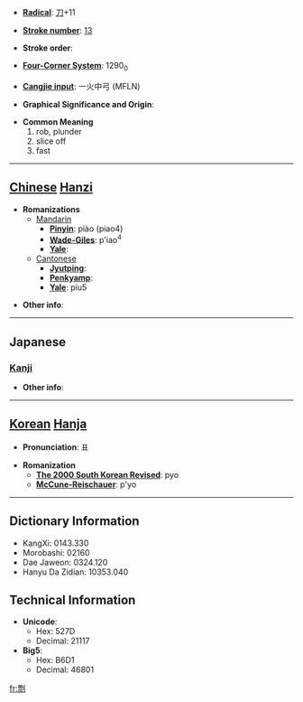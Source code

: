 * '''[[Wiktionary:Chinese radical index| Radical]]''': [[Wiktionary:Chinese radical index 刀|刀]]+11

* '''[[Wiktionary:Chinese total strokes index|Stroke number]]''': [[Wiktionary:Chinese total strokes index 13|13]]

* '''Stroke order''': 

* '''[[Wiktionary:Chinese four corner index|Four-Corner System]]''': 1290<sub>0</sub>

* '''[[Wiktionary:Chinese Cangjie index|Cangjie input]]''': 一火中弓 (MFLN)

* '''Graphical Significance and Origin''': 

* '''Common Meaning'''
*#rob, plunder
*# slice off
*# fast


----

== [[Chinese]] [[Hanzi]] ==

* '''Romanizations'''
** [[Mandarin]]
*** '''[[Pinyin]]''': piào (piao4)
*** '''[[Wade-Giles]]''': p'iao<sup>4</sup>
*** '''[[Yale]]''': 
**[[Cantonese]]
***'''[[Jyutping]]''':
***'''[[Penkyamp]]''': 
***'''[[Yale]]''': piu5

* '''Other info''': 

----

==Japanese==
===[[Kanji]]===
{{kanji|on readings=[[ひょう]] (hyō)|kun readings=[[おびゃかす]] (obyakasu)}}

* '''Other info''':  

----

== [[Korean]] [[Hanja]] ==

* '''Pronunciation''': 표

* '''Romanization'''
** '''[[The 2000 South Korean Revised Romanization|The 2000 South Korean Revised]]''': pyo
** '''[[McCune-Reischauer]]''': p'yo

----

== Dictionary Information ==

* KangXi: 0143.330
* Morobashi: 02160
* Dae Jaweon: 0324.120
* Hanyu Da Zidian: 10353.040

== Technical Information ==

* '''Unicode''':
** Hex: 527D
** Decimal: 21117
* '''Big5''':
** Hex: B6D1
** Decimal: 46801

[[fr:剽]]